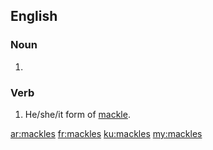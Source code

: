 ==English==

===Noun===
{{head|en|noun plural form}}

# {{plural of|mackle|lang=en}}

===Verb===
{{head|en|verb form}}
# He/she/it form of [[mackle]].

[[ar:mackles]]
[[fr:mackles]]
[[ku:mackles]]
[[my:mackles]]